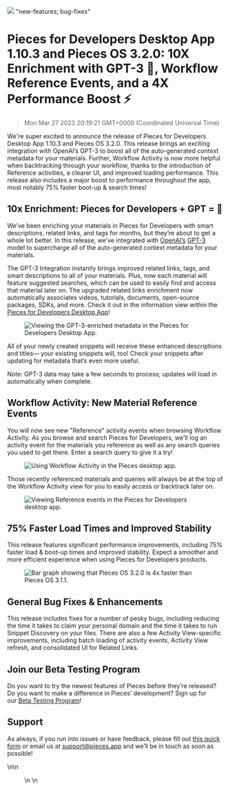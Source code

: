 ![](https://uploads-ssl.webflow.com/6143afec68f555387049efb3/63dad0ae11b1e6650e804222_PFD1_10_3_466caeeaffaa182a2e141580971a6c00_2000.png)
"new-features; bug-fixes"
# Pieces for Developers Desktop App 1.10.3 and Pieces OS 3.2.0: 10X Enrichment with GPT-3 🤯, Workflow Reference Events, and a 4X Performance Boost ⚡️
> Mon Mar 27 2023 20:19:21 GMT+0000 (Coordinated Universal Time)
<p>We&#x27;re super excited to announce the release of Pieces for Developers Desktop App 1.10.3 and Pieces OS 3.2.0. This release brings an exciting integration with OpenAI’s GPT-3 to boost all of the auto-generated context metadata for your materials. Further, Workflow Activity is now more helpful when backtracking through your workflow, thanks to the introduction of Reference activities, a clearer UI, and improved loading performance. This release also includes a major boost to performance throughout the app, most notably 75% faster boot-up &amp; search times!</p><h2 id="anrco">10x Enrichment: Pieces for Developers + GPT = 🤯</h2><p>We’ve been enriching your materials in Pieces for Developers with smart descriptions, related links, and tags for months, but they’re about to get a whole lot better. In this release, we’ve integrated with <a href="https://openai.com/" target="_blank" rel="noopener noreferrer">OpenAI’s</a> <a href="https://openai.com/api/" target="_blank" rel="noopener noreferrer">GPT-3</a> model to supercharge all of the auto-generated context metadata for your materials.</p><p>The GPT-3 Integration instantly brings improved related links, tags, and smart descriptions to all of your materials. Plus, now each material will feature suggested searches, which can be used to easily find and access that material later on. The upgraded related links enrichment now automatically associates videos, tutorials, documents, open-source packages, SDKs, and more. Check it out in the information view within the <a href="https://code.pieces.app/install" target="_blank" rel="noopener noreferrer">Pieces for Developers Desktop App</a>!</p><figure class="w-richtext-figure-type-image w-richtext-align-center" data-rt-type="image" data-rt-align="center"><div><img alt="Viewing the GPT-3-enriched metadata in the Pieces for Developers Desktop App." src="https://uploads-ssl.webflow.com/6143afec68f555387049efb3/63dad0af11b1e64e3d804226_GPT_ENRICHED_CONTEXT2_5ae9357880bd2857daccec0e9abba606.gif" /></div></figure><p>All of your newly created snippets will receive these enhanced descriptions and titles— your existing snippets will, too! Check your snippets after updating for metadata that’s even more useful.</p><p>Note: GPT-3 data may take a few seconds to process; updates will load in automatically when complete.</p><h2 id="av1g4">Workflow Activity: New Material Reference Events</h2><p>You will now see new &quot;Reference&quot; activity events when browsing Workflow Activity. As you browse and search Pieces for Developers, we&#x27;ll log an activity event for the materials you reference as well as any search queries you used to get there. Enter a search query to give it a try!</p><figure class="w-richtext-figure-type-image w-richtext-align-center" data-rt-type="image" data-rt-align="center"><div><img alt="Using Workflow Activity in the Pieces desktop app." src="https://uploads-ssl.webflow.com/6143afec68f555387049efb3/63dad0af11b1e6caca804224_REFERENCE_SNIPPET_PFD_032e3ebfa8e8787b0aed2663ecc8f8b8.gif" /></div></figure><p>Those recently referenced materials and queries will always be at the top of the Workflow Activity view for you to easily access or backtrack later on.</p><figure class="w-richtext-figure-type-image w-richtext-align-center" data-rt-type="image" data-rt-align="center"><div><img alt="Viewing Reference events in the Pieces for Developers desktop app." src="https://uploads-ssl.webflow.com/6143afec68f555387049efb3/63dad0af11b1e6c63e804225_REFERENCED_WHILE_SEARCHING2_aee345cc120b6b1e5da108804f79ae1e.gif" /></div></figure><h2 id="fhr9u">75% Faster Load Times and Improved Stability</h2><p>This release features significant performance improvements, including 75% faster load &amp; boot-up times and improved stability. Expect a smoother and more efficient experience when using Pieces for Developers products.</p><figure class="w-richtext-figure-type-image w-richtext-align-center" data-rt-type="image" data-rt-align="center"><div><img alt="Bar graph showing that Pieces OS 3.2.0 is 4x faster than Pieces OS 3.1.1." src="https://uploads-ssl.webflow.com/6143afec68f555387049efb3/63dad0af11b1e607a8804223_perf_improvement_chart2_51db87e724f3b1eb6808fe804f3ad295_800.png" /></div></figure><h2 id="571ii">General Bug Fixes &amp; Enhancements</h2><p>This release includes fixes for a number of pesky bugs, including reducing the time it takes to claim your personal domain and the time it takes to run Snippet Discovery on your files. There are also a few Activity View-specific improvements, including batch loading of activity events, Activity View refresh, and consolidated UI for Related Links.</p><h2 id="6qdch">Join our Beta Testing Program</h2><p>Do you want to try the newest features of Pieces before they’re released? Do you want to make a difference in Pieces’ development? Sign up for our <a href="https://getpieces.typeform.com/to/XGGlUqEI" target="_blank" rel="noopener noreferrer">Beta Testing Program</a>!</p><h2 id="7mbmr">Support</h2><p>As always, if you run into issues or have feedback, please fill out <a href="https://getpieces.typeform.com/to/mCjBSIjF" target="_blank" rel="noopener noreferrer">this quick form</a> or email us at <a href="mailto:support@pieces.app" target="_blank" rel="noopener noreferrer">support@pieces.app</a> and we’ll be in touch as soon as possible!</p>\n\n    <figure data-rt-type="video" data-rt-align="center">\n        <!-- strchf script -->\n<script>\n        if(window.strchfSettings === undefined) window.strchfSettings =
